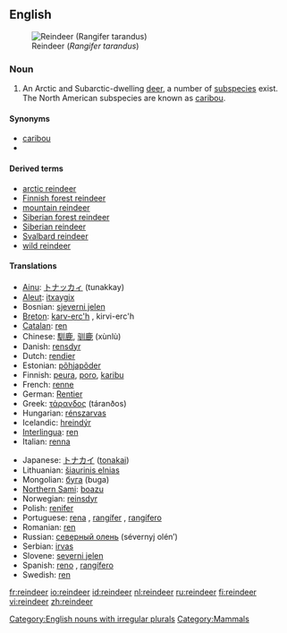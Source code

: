 {{wikipedia}}
==English==
[[Image:Nordamerikanisches Rentier.jpg|thumbnail|right|Reindeer (''Rangifer tarandus'')]]

===Noun===
{{en-noun|reindeer}}

# {{zoology}} An Arctic and Subarctic-dwelling [[deer]], a number of [[subspecies]] exist. The North American subspecies are known as [[caribou]].

====Synonyms====
*[[caribou]]
*{{spelink|Rangifer tarandus}}

====Derived terms====
*[[arctic reindeer]]
*[[Finnish forest reindeer]]
*[[mountain reindeer]]
*[[Siberian forest reindeer]]
*[[Siberian reindeer]]
*[[Svalbard reindeer]]
*[[wild reindeer]]

====Translations====
{{top}}
*[[Ainu]]: [[トナッカィ]] (tunakkay)
*[[Aleut]]: [[itxaygix]]
*Bosnian: [[sjeverni jelen]] {{m}}
*[[Breton]]: [[karv-erc'h]] {{m}}, kirvi-erc'h {{p}}
*[[Catalan]]: [[ren]] {{m}}
*Chinese: [[馴鹿]], [[驯鹿]] (xùnlù)
*Danish: [[rensdyr]]
*Dutch: [[rendier]] {{n}}
*Estonian: [[põhjapõder]]
*Finnish: [[peura]], [[poro]], [[karibu]]
*French: [[renne]] {{m}}
*German: [[Rentier]] {{n}}
*Greek: [[τάρανδος]] (táranðos) {{m}}
*Hungarian: [[rénszarvas]]
*Icelandic: [[hreindýr]] {{n}}
*[[Interlingua]]: [[ren]]
*Italian: [[renna]] {{f}}
{{mid}}
*Japanese: [[トナカイ]] ([[tonakai]])
*Lithuanian: [[šiaurinis elnias]] {{m}}
*Mongolian: [[буга]] (buga)
*[[Northern Sami]]: [[boazu]]
*Norwegian: [[reinsdyr]] {{n}}
*Polish: [[renifer]] {{m}}
*Portuguese: [[rena]] {{f}}, [[rangífer]] {{m}}, [[rangífero]] {{m}}
*Romanian: [[ren]] {{m}}
*Russian: [[северный олень]] (sévernyj olén’) {{m}}
*Serbian: [[irvas]] {{m}}
*Slovene: [[severni jelen]] {{m}}
*Spanish: [[reno]] {{m}}, [[rangífero]] {{m}}
*Swedish: [[ren]] {{c}}
{{bottom}}

[[Category:English nouns with irregular plurals]]
[[Category:Mammals]]

[[fr:reindeer]]
[[io:reindeer]]
[[id:reindeer]]
[[nl:reindeer]]
[[ru:reindeer]]
[[fi:reindeer]]
[[vi:reindeer]]
[[zh:reindeer]]